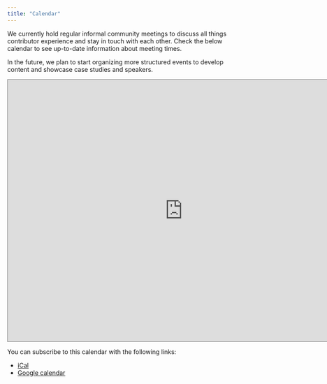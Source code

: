 ```yaml
---
title: "Calendar"
---
```


We currently hold regular informal community meetings to discuss all things 
contributor experience and stay in touch with each other. Check the below 
calendar to see up-to-date information about meeting times.

In the future, we plan to start organizing more structured events to develop 
content and showcase case studies and speakers.   

<iframe src="https://calendar.google.com/calendar/embed?height=600&wkst=2&bgcolor=%23ffffff&ctz=Europe%2FBerlin&showTz=0&showTitle=0&showPrint=1&src=Y19mOGUzZDNkMGY4MDMzYzUyNWE5ZDAzNjg0OTY0MjQ1ZDkwMThjZjRjMjYzMGRmZjIxZDM5YTYzNTY4MTVmN2RiQGdyb3VwLmNhbGVuZGFyLmdvb2dsZS5jb20&color=%23009688" style="border:solid 1px #777" width="800" height="600" frameborder="0" scrolling="no"></iframe>

You can subscribe to this calendar with the following links:

- [iCal](https://calendar.google.com/calendar/ical/c_f8e3d3d0f8033c525a9d03684964245d9018cf4c2630dff21d39a6356815f7db%40group.calendar.google.com/public/basic.ics)
- [Google calendar](https://calendar.google.com/calendar/embed?src=c_f8e3d3d0f8033c525a9d03684964245d9018cf4c2630dff21d39a6356815f7db%40group.calendar.google.com&ctz=Europe%2FBerlin)
